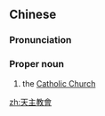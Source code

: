 {{also|天主教会}}
==Chinese==
{{zh-forms|s=天主教会|type=22}}

===Pronunciation===
{{zh-pron
|m=Tiānzhǔ Jiàohuì
|c=tin1 zyu2 gaau3 wui6,tin1 zyu2 gaau3 wui6-2
|cat=pn
}}

===Proper noun===
{{zh-proper noun}}

# the [[Catholic Church]]

[[zh:天主教會]]